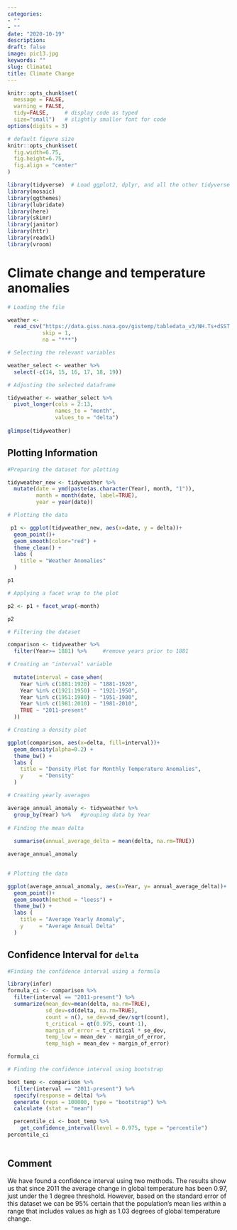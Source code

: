 ```yaml
---
categories:
- ""
- ""
date: "2020-10-19"
description: 
draft: false
image: pic13.jpg
keywords: ""
slug: Climate1
title: Climate Change
---
```


```r
knitr::opts_chunk$set(
  message = FALSE, 
  warning = FALSE, 
  tidy=FALSE,     # display code as typed
  size="small")   # slightly smaller font for code
options(digits = 3)

# default figure size
knitr::opts_chunk$set(
  fig.width=6.75, 
  fig.height=6.75,
  fig.align = "center"
)
```


```r
library(tidyverse)  # Load ggplot2, dplyr, and all the other tidyverse packages
library(mosaic)
library(ggthemes)
library(lubridate)
library(here)
library(skimr)
library(janitor)
library(httr)
library(readxl)
library(vroom)
```

# Climate change and temperature anomalies 

```r
# Loading the file

weather <- 
  read_csv("https://data.giss.nasa.gov/gistemp/tabledata_v3/NH.Ts+dSST.csv", 
           skip = 1, 
           na = "***")

```

```r
# Selecting the relevant variables

weather_select <- weather %>%
  select(-c(14, 15, 16, 17, 18, 19))

# Adjusting the selected dataframe

tidyweather <- weather_select %>%
  pivot_longer(cols = 2:13, 
               names_to = "month", 
               values_to = "delta")
  
glimpse(tidyweather)

```

## Plotting Information

```r
#Preparing the dataset for plotting

tidyweather_new <- tidyweather %>%
  mutate(date = ymd(paste(as.character(Year), month, "1")),
         month = month(date, label=TRUE),
         year = year(date))

# Plotting the data

 p1 <- ggplot(tidyweather_new, aes(x=date, y = delta))+
  geom_point()+
  geom_smooth(color="red") +
  theme_clean() +
  labs (
    title = "Weather Anomalies"
  )

p1
```

```r
# Applying a facet wrap to the plot

p2 <- p1 + facet_wrap(~month)

p2

```

```r
# Filtering the dataset

comparison <- tidyweather %>% 
  filter(Year>= 1881) %>%     #remove years prior to 1881

# Creating an "interval" variable
  
  mutate(interval = case_when(
    Year %in% c(1881:1920) ~ "1881-1920",
    Year %in% c(1921:1950) ~ "1921-1950",
    Year %in% c(1951:1980) ~ "1951-1980",
    Year %in% c(1981:2010) ~ "1981-2010",
    TRUE ~ "2011-present"
  ))

```

```r
# Creating a density plot

ggplot(comparison, aes(x=delta, fill=interval))+
  geom_density(alpha=0.2) +   
  theme_bw() +              
  labs (
    title = "Density Plot for Monthly Temperature Anomalies",
    y     = "Density"     
  )

```
```r
# Creating yearly averages

average_annual_anomaly <- tidyweather %>% 
  group_by(Year) %>%   #grouping data by Year
  
# Finding the mean delta
  
  summarise(annual_average_delta = mean(delta, na.rm=TRUE)) 

average_annual_anomaly
                        
```
```r
# Plotting the data

ggplot(average_annual_anomaly, aes(x=Year, y= annual_average_delta))+
  geom_point()+
  geom_smooth(method = "loess") +
  theme_bw() +
  labs (
    title = "Average Yearly Anomaly",
    y     = "Average Annual Delta"
  )                         

```
## Confidence Interval for `delta`

```r
#Finding the confidence interval using a formula

library(infer)
formula_ci <- comparison %>%
  filter(interval == "2011-present") %>%
  summarize(mean_dev=mean(delta, na.rm=TRUE), 
            sd_dev=sd(delta, na.rm=TRUE), 
            count = n(), se_dev=sd_dev/sqrt(count), 
            t_critical = qt(0.975, count-1), 
            margin_of_error = t_critical * se_dev, 
            temp_low = mean_dev - margin_of_error, 
            temp_high = mean_dev + margin_of_error)

formula_ci
```


```r

# Finding the confidence interval using bootstrap

boot_temp <- comparison %>%
  filter(interval == "2011-present") %>%
  specify(response = delta) %>%
  generate (reps = 100000, type = "bootstrap") %>%
  calculate (stat = "mean")

  percentile_ci <- boot_temp %>%
    get_confidence_interval(level = 0.975, type = "percentile")
percentile_ci
  
```

## Comment

We have found a confidence interval using two methods. The results show us that since 2011 the average change in global temperature has been 0.97, just under the 1 degree threshold. However, based on the standard error of this dataset we can be 95% certain that the population's mean lies within a range that includes values as high as 1.03 degrees of global temperature change.

